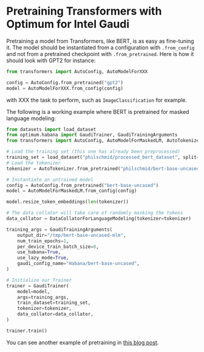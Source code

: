 <!---
Copyright 2022 The HuggingFace Team. All rights reserved.

Licensed under the Apache License, Version 2.0 (the "License");
you may not use this file except in compliance with the License.
You may obtain a copy of the License at

    http://www.apache.org/licenses/LICENSE-2.0

Unless required by applicable law or agreed to in writing, software
distributed under the License is distributed on an "AS IS" BASIS,
WITHOUT WARRANTIES OR CONDITIONS OF ANY KIND, either express or implied.
See the License for the specific language governing permissions and
limitations under the License.
-->


# Pretraining Transformers with Optimum for Intel Gaudi

Pretraining a model from Transformers, like BERT, is as easy as fine-tuning it.
The model should be instantiated from a configuration with `.from_config` and not from a pretrained checkpoint with `.from_pretrained`.
Here is how it should look with GPT2 for instance:
```python
from transformers import AutoConfig, AutoModelForXXX

config = AutoConfig.from_pretrained("gpt2")
model = AutoModelForXXX.from_config(config)
```
with XXX the task to perform, such as `ImageClassification` for example.

The following is a working example where BERT is pretrained for masked language modeling:
```python
from datasets import load_dataset
from optimum.habana import GaudiTrainer, GaudiTrainingArguments
from transformers import AutoConfig, AutoModelForMaskedLM, AutoTokenizer, DataCollatorForLanguageModeling

# Load the training set (this one has already been preprocessed)
training_set = load_dataset("philschmid/processed_bert_dataset", split="train")
# Load the tokenizer
tokenizer = AutoTokenizer.from_pretrained("philschmid/bert-base-uncased-2022-habana")

# Instantiate an untrained model
config = AutoConfig.from_pretrained("bert-base-uncased")
model = AutoModelForMaskedLM.from_config(config)

model.resize_token_embeddings(len(tokenizer))

# The data collator will take care of randomly masking the tokens
data_collator = DataCollatorForLanguageModeling(tokenizer=tokenizer)

training_args = GaudiTrainingArguments(
    output_dir="/tmp/bert-base-uncased-mlm",
    num_train_epochs=1,
    per_device_train_batch_size=8,
    use_habana=True,
    use_lazy_mode=True,
    gaudi_config_name="Habana/bert-base-uncased",
)

# Initialize our Trainer
trainer = GaudiTrainer(
    model=model,
    args=training_args,
    train_dataset=training_set,
    tokenizer=tokenizer,
    data_collator=data_collator,
)

trainer.train()
```

You can see another example of pretraining in [this blog post](https://huggingface.co/blog/pretraining-bert).
